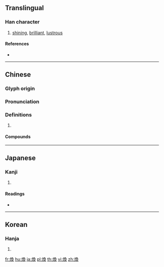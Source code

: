 {{character info/new}}
{{also|烉|焕}}
==Translingual==

===Han character===
{{Han char|rn=86|rad=火|as=09|sn=13|four=97834|canj=FNBK}}

# [[shining]], [[brilliant]], [[lustrous]]

====References====
* {{Han ref|kx=0677.330|dkj=19224|dj=1089.010|hdz=32219.051|uh=7165|ud=29029|bh=B7D8|bd=47064}}

----

==Chinese==
{{zh-forms|s=焕}}

===Glyph origin===
{{Han etym}}

===Pronunciation===
{{zh-pron
|m=huàn
|c=wun6
|mc=y
|oc=y
|cat=
}}

===Definitions===
{{zh-hanzi}}

# {{rfdef|zh}}

====Compounds====
{{zh-der|容光煥發|炳煥|煥別|煥然|煥然一新|煥然冰釋|煥煥|煥發|煥綺|煥赫|眴煥|神采煥發|精神煥發|英姿煥發|袁崇煥|顯煥}}

----

==Japanese==

===Kanji===
{{ja-kanji|grade=|rs=火09}}

# {{defn|lang=ja|sort=火09}}

====Readings====
* {{ja-readings|on=[[かん]] (kan)|kun=[[あきらか]] (akiraka)}}

----

==Korean==

===Hanja===
{{ko-hanja|hangeul=환|eumhun=|rv=hwan|mr=hwan|y=hwan}}

# {{defn|lang=ko|sort=火09}}

[[fr:煥]]
[[hu:煥]]
[[ja:煥]]
[[pl:煥]]
[[th:煥]]
[[vi:煥]]
[[zh:煥]]